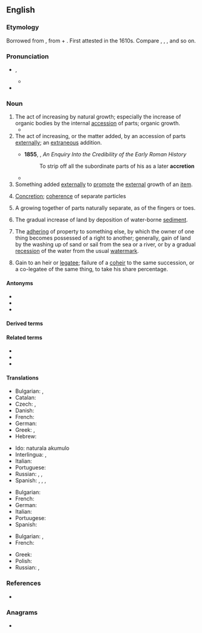 {{also|accrétion}}
==English==

===Etymology===
Borrowed from {{bor|en|la|accrētiō}}, from {{m|la|ad||to}} + {{m|la|crēscō||grow}}. First attested in the 1610s. Compare {{m|en|crescent}}, {{m|en|increase}}, {{m|en|accrue}}, and so on.

===Pronunciation===
* {{a|US}} {{enPR|ŭkrēshən}}, {{IPA|en|/ə.ˈkɹi.ʃən/}}
** {{audio|en|LL-Q1860 (eng)-Vealhurl-accretion.wav|Audio (RP)}}
* {{rhymes|en|iːʃən|s=3}}

===Noun===
{{en-noun|~}}

# The act of increasing by natural growth; especially the increase of organic bodies by the internal [[accession]] of parts; organic growth.
#* {{quote-book|en|year=1900|author={{w|Charles W. Chesnutt}}|title={{w|The House Behind the Cedars}}| chapter=I| passage=There might have been a slight '''accretion''' of the moss and lichen on the shingled roof.}}
# The act of increasing, or the matter added, by an accession of parts [[externally]]; an [[extraneous]] addition.
#: {{ux|en|an '''accretion''' of earth}}
#: {{ux|en|A mineral augments not by growth, but by '''accretion'''.}}
#* '''1855''', {{w|George Cornewall Lewis}}, ''An Enquiry Into the Credibility of the Early Roman History''
#*: To strip off all the subordinate parts of his as a later '''accretion'''
#* {{quote-book|en|year=2018|author=Shoshana Zuboff|authorlink=Shoshana Zuboff|chapter=12|title=The Age of Surveillance Capitalism|passage=The systematic '''accretion''' of violence and complicity that engulfed whole populations at extreme velocity invoked a kind of bewilderment that ended in paralysis, even for many of the greatest minds of the twentieth century.}}
# Something added [[externally]] to [[promote]] the [[external]] growth of an [[item]].
#: {{rfex|en}} 
# [[concretion|Concretion]]; [[coherence]] of separate particles
#: {{ux|en|the '''accretion''' of particles to form a solid mass}}
# {{lb|en|biology}} A growing together of parts naturally separate, as of the fingers or toes.
# {{lb|en|geology}} The gradual increase of land by deposition of water-borne [[sediment]].
# {{lb|en|legal}} The [[adhering]] of property to something else, by which the owner of one thing becomes possessed of a right to another; generally, gain of land by the washing up of sand or sail from the sea or a river, or by a gradual [[recession]] of the water from the usual [[watermark]].
# {{lb|en|legal}} Gain to an heir or [[legatee]]; failure of a [[coheir]] to the same succession, or a co-legatee of the same thing, to take his share percentage.

====Antonyms====
{{checksense|en}}
* {{l|en|decay}}
* {{l|en|erosion}}
* {{l|en|attrition}}

====Derived terms====
{{der2|en
|co-accretion
|accretion disk
|accretion disc
|accretion shock
|oligarchic accretion}}

====Related terms====
* {{l|en|accrete}}
* {{l|en|accretive}}
* {{l|en|accrue}}

====Translations====
{{trans-top|act of increasing by natural growth}}
* Bulgarian: {{t+|bg|прираст}}, {{t+|bg|увеличение}}
* Catalan: {{t+|ca|acreció|f}}
* Czech: {{t+|cs|nárůst|m}}, {{t|cs|nárůstek|m}}
* Danish: {{t|da|tilføjelse|c}}
* French: {{t+|fr|accrétion|f}}
* German: {{t+|de|Zunahme|f}}
* Greek: {{t+|el|επαύξηση|f}}, {{t+|el|επισώρευση|f}}
* Hebrew: {{t|he|ספיחה|f|tr=sfichá}}
{{trans-mid}}
* Ido: naturala akumulo
* Interlingua: {{t|ia|accrescimento}}, {{t|ia|augmento}}
* Italian: {{t+|it|accrescimento}}
* Portuguese: {{t+|pt|acreção|f}}
* Russian: {{t+|ru|приро́ст|m}}, {{t+|ru|увеличе́ние|n}}, {{t+|ru|прираще́ние|n}}
* Spanish: {{t+|es|aumento}}, {{t+|es|crecimiento}}, {{t+|es|acreción|f}}, {{t+|es|acrecencia|f}}
{{trans-bottom}}
{{trans-top|act of increasing, or the matter added, by an accession of parts externally}}
* Bulgarian: {{t+|bg|прираст|m}}
* French: {{t+|fr|accroissement|?}}
* German: {{t+|de|Zuwachs|?}}
* Italian: {{t+|it|accrescimento|?}}
* Portuugese: {{t+|pt|acreção|?}}
* Spanish: {{t+|es|acrecencia|?}}
{{trans-bottom}}
{{trans-top|concretion; coherence of separate particles; as, the accretion of particles so as to form a solid mass}}
* Bulgarian: , {{t+|bg|срастване}}
* French: {{t+|fr|accrétion|f}}
{{trans-mid}}
* Greek: {{t+|el|πρόσφυση|f}}
* Polish: {{t|pl|akrecja|f}}
* Russian: {{t+|ru|сраста́ние|n}}, {{t+|ru|сраще́ние|n}}
{{trans-bottom}}

===References===
* {{R:Webster 1913}}

===Anagrams===
* {{anagrams|en|a=acceinort|Neoarctic|anorectic}}
